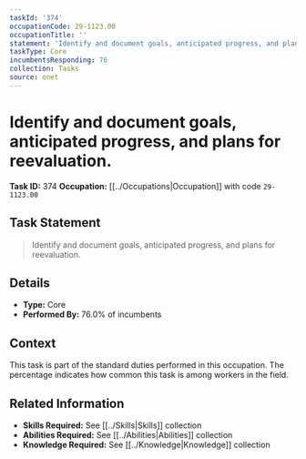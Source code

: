 ```yaml
---
taskId: '374'
occupationCode: 29-1123.00
occupationTitle: ''
statement: 'Identify and document goals, anticipated progress, and plans for reevaluation.'
taskType: Core
incumbentsResponding: 76
collection: Tasks
source: onet
---
```

# Identify and document goals, anticipated progress, and plans for reevaluation.

**Task ID:** 374
**Occupation:** [[../Occupations|Occupation]] with code `29-1123.00`

## Task Statement

> Identify and document goals, anticipated progress, and plans for reevaluation.

## Details

- **Type:** Core
- **Performed By:** 76.0% of incumbents

## Context

This task is part of the standard duties performed in this occupation. The percentage indicates how common this task is among workers in the field.

## Related Information

- **Skills Required:** See [[../Skills|Skills]] collection
- **Abilities Required:** See [[../Abilities|Abilities]] collection
- **Knowledge Required:** See [[../Knowledge|Knowledge]] collection
